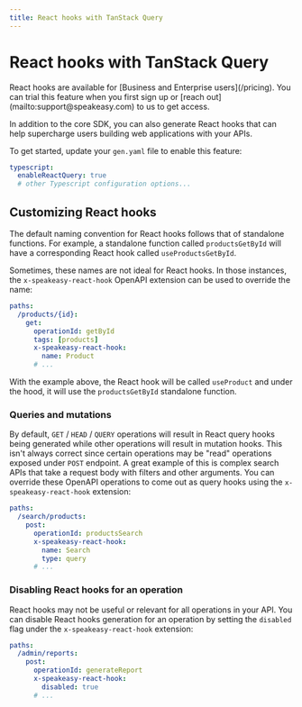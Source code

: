 ```yaml
---
title: React hooks with TanStack Query
---
```



# React hooks with TanStack Query

<Callout title="Availability" type="info">
  React hooks are available for [Business and Enterprise users](/pricing). You
  can trial this feature when you first sign up or [reach out](mailto:support@speakeasy.com) to us
  to get access.
</Callout>

In addition to the core SDK, you can also generate React hooks that can help
supercharge users building web applications with your APIs.

To get started, update your `gen.yaml` file to enable this feature:

```yaml <sdk-root>/.speakeasy/gen.yaml
typescript:
  enableReactQuery: true
  # other Typescript configuration options...
```

## Customizing React hooks

The default naming convention for React hooks follows that of standalone
functions. For example, a standalone function called `productsGetById` will have
a corresponding React hook called `useProductsGetById`.

Sometimes, these names are not ideal for React hooks. In those instances, the
`x-speakeasy-react-hook` OpenAPI extension can be used to override the name:

```yaml openapi.yaml
paths:
  /products/{id}:
    get:
      operationId: getById
      tags: [products] 
      x-speakeasy-react-hook:
        name: Product
      # ...
```

With the example above, the React hook will be called `useProduct` and under the
hood, it will use the `productsGetById` standalone function.

### Queries and mutations

By default, `GET` / `HEAD` / `QUERY` operations will result in React query hooks
being generated while other operations will result in mutation hooks. This isn't
always correct since certain operations may be "read" operations exposed under
`POST` endpoint. A great example of this is complex search APIs that take a
request body with filters and other arguments. You can override these OpenAPI
operations to come out as query hooks using the `x-speakeasy-react-hook`
extension: 

```yaml openapi.yaml
paths:
  /search/products:
    post:
      operationId: productsSearch
      x-speakeasy-react-hook:
        name: Search
        type: query
      # ...
```

### Disabling React hooks for an operation

React hooks may not be useful or relevant for all operations in your API. You
can disable React hooks generation for an operation by setting the `disabled`
flag under the `x-speakeasy-react-hook` extension:

```yaml openapi.yaml
paths:
  /admin/reports:
    post:
      operationId: generateReport
      x-speakeasy-react-hook:
        disabled: true
      # ...
```